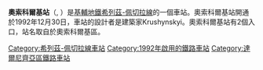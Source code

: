 {{Infobox station 
| name          = 奧索科爾基<br />{{lang|uk|Осокорки}}
| type          = {{METROKIEV type}}
| style         = Syretsko-Pecherska
| image         = Osokorky Metro Station Kiev 2011 01.JPG
| image_size    = 
| image_caption = 
| address       = [[達爾尼齊亞區|達爾尼齊亞區]]
| borough       = [[基輔|基輔]]
| country       = [[烏克蘭|烏克蘭]]
| coordinates   = {{coord|50|23|44|N|30|36|57|E|type:landmark_scale:5000|display=title,inline}}
| line          = {{KIEVMETRO-line3}}
| other         = 
| structure     = 地下
| platform      = 1個[[島式月台|島式月台]]
| depth         = 
| levels        = 1層
| tracks        = 2條
| parking       = 
| bicycle       = 
| baggage_check = 
| opened        = 1992年12月30日
| closed        = 
| rebuilt       = 
| electrified   = 是
| ADA           = 
| code          = 322
| owned         = [[基輔地鐵|基輔地鐵]]
| zone          = 
| smartcardname = 
| smartcardstatus = 
| former        = 
| passengers    = 
| pass_year     = 
| pass_percent  = 
| pass_system   = 
| mpassengers   = 
| services      = 
| map_locator   = 
}}
'''奧索科爾基站'''（{{lang-uk|Осокорки|Osokorky}}, {{IPA audio link|LL-Q8798 (ukr)-Tohaomg-Осокорки.wav}}）是[[基輔地鐵|基輔地鐵]][[希列茲-佩切拉線|希列茲-佩切拉線]]的一個車站。奧索科爾基站開通於1992年12月30日，車站的設計者是建築家Krushynskyi。奧索科爾基站有2個入口，站名取自於奧索科爾基區。
{{希列茲-佩切拉線}}
[[Category:希列茲-佩切拉線車站|Category:希列茲-佩切拉線車站]]
[[Category:1992年啟用的鐵路車站|Category:1992年啟用的鐵路車站]]
[[Category:達爾尼齊亞區鐵路車站|Category:達爾尼齊亞區鐵路車站]]